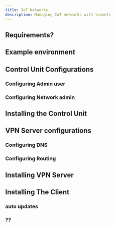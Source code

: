 ```yaml
---
title: IoT Networks
description: Managing IoT networks with tunnels
---
```


## Requirements?

## Example environment
## Control Unit Configurations
### Configuring Admin user
### Configuring Network admin

## Installing the Control Unit

## VPN Server configurations
### Configuring DNS
### Configuring Routing

## Installing VPN Server

## Installing The Client
### auto updates
### ??
